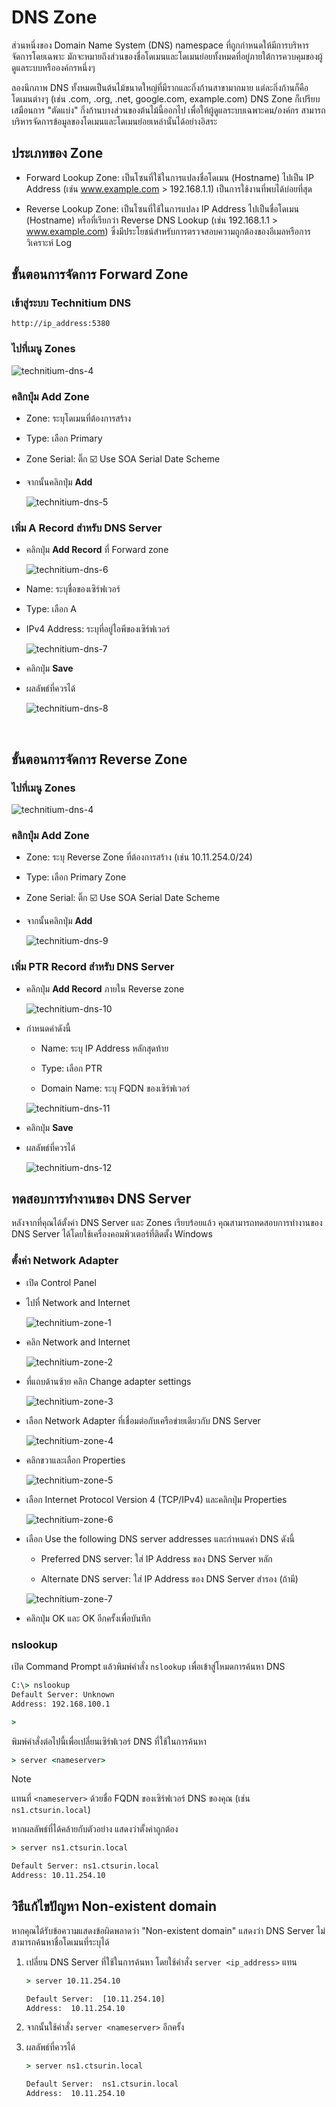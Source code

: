 
# DNS Zone

ส่วนหนึ่งของ Domain Name System (DNS) namespace ที่ถูกกำหนดให้มีการบริหารจัดการโดยเฉพาะ มักจะหมายถึงส่วนของชื่อโดเมนและโดเมนย่อยทั้งหมดที่อยู่ภายใต้การควบคุมของผู้ดูแลระบบหรือองค์กรหนึ่งๆ

ลองนึกภาพ DNS ทั้งหมดเป็นต้นไม้ขนาดใหญ่ที่มีรากและกิ่งก้านสาขามากมาย แต่ละกิ่งก้านก็คือโดเมนต่างๆ (เช่น .com, .org, .net, google.com, example.com) DNS Zone ก็เปรียบเสมือนการ "ตัดแบ่ง" กิ่งก้านบางส่วนของต้นไม้นี้ออกไป เพื่อให้ผู้ดูแลระบบเฉพาะคน/องค์กร สามารถบริหารจัดการข้อมูลของโดเมนและโดเมนย่อยเหล่านั้นได้อย่างอิสระ

## ประเภทของ Zone

   - Forward Lookup Zone: เป็นโซนที่ใช้ในการแปลงชื่อโดเมน (Hostname) ไปเป็น IP Address (เช่น www.example.com > 192.168.1.1) เป็นการใช้งานที่พบได้บ่อยที่สุด

   - Reverse Lookup Zone: เป็นโซนที่ใช้ในการแปลง IP Address ไปเป็นชื่อโดเมน (Hostname) หรือที่เรียกว่า Reverse DNS Lookup (เช่น 192.168.1.1 > www.example.com) ซึ่งมีประโยชน์สำหรับการตรวจสอบความถูกต้องของอีเมลหรือการวิเคราะห์ Log

## ขั้นตอนการจัดการ Forward Zone

<Steps>

### เข้าสู่ระบบ Technitium DNS

```
http://ip_address:5380
```

### ไปที่เมนู Zones

![technitium-dns-4](/images/technitium/dns-4.png)

### คลิกปุ่ม Add Zone

- Zone: ระบุโดเมนที่ต้องการสร้าง

- Type: เลือก Primary

- Zone Serial: ติ๊ก ☑️ Use SOA Serial Date Scheme

- จากนั้นคลิกปุ่ม **Add**

   ![technitium-dns-5](/images/technitium/dns-5.png)

### เพิ่ม A Record สำหรับ DNS Server

- คลิกปุ่ม **Add Record** ที่ Forward zone

   ![technitium-dns-6](/images/technitium/dns-6.png)

- Name: ระบุชื่อของเซิร์ฟเวอร์

- Type: เลือก A

- IPv4 Address: ระบุที่อยู่ไอพีของเซิร์ฟเวอร์

   ![technitium-dns-7](/images/technitium/dns-7.png)

- คลิกปุ่ม **Save**

- ผลลัพธ์ที่ควรได้

   ![technitium-dns-8](/images/technitium/dns-8.png)

</Steps>

<br/>

## ขั้นตอนการจัดการ Reverse Zone

<Steps>

### ไปที่เมนู Zones

![technitium-dns-4](/images/technitium/dns-4.png)

### คลิกปุ่ม **Add Zone**

- Zone: ระบุ Reverse Zone ที่ต้องการสร้าง (เช่น 10.11.254.0/24)

- Type: เลือก Primary Zone

- Zone Serial: ติ๊ก ☑️ Use SOA Serial Date Scheme

- จากนั้นคลิกปุ่ม **Add**

   ![technitium-dns-9](/images/technitium/dns-9.png)

### เพิ่ม PTR Record สำหรับ DNS Server

- คลิกปุ่ม **Add Record** ภายใน Reverse zone

   ![technitium-dns-10](/images/technitium/dns-10.png)

- กำหนดค่าดังนี้

   - Name: ระบุ IP Address หลักสุดท้าย

   - Type: เลือก PTR

   - Domain Name: ระบุ FQDN ของเซิร์ฟเวอร์

   ![technitium-dns-11](/images/technitium/dns-11.png)

- คลิกปุ่ม **Save**

- ผลลัพธ์ที่ควรได้

   ![technitium-dns-12](/images/technitium/dns-12.png)

</Steps>

## ทดสอบการทำงานของ DNS Server

หลังจากที่คุณได้ตั้งค่า DNS Server และ Zones เรียบร้อยแล้ว คุณสามารถทดสอบการทำงานของ DNS Server ได้โดยใช้เครื่องคอมพิวเตอร์ที่ติดตั้ง Windows

<Steps>

### ตั้งค่า Network Adapter

- เปิด Control Panel

- ไปที่ Network and Internet

   ![technitium-zone-1](/images/technitium/technitium-zone-1.png)

- คลิก Network and Internet

   ![technitium-zone-2](/images/technitium/technitium-zone-2.png)

- ที่แถบด้านซ้าย คลิก Change adapter settings

   ![technitium-zone-3](/images/technitium/technitium-zone-3.png)

- เลือก Network Adapter ที่เชื่อมต่อกับเครือข่ายเดียวกับ DNS Server

   ![technitium-zone-4](/images/technitium/technitium-zone-4.png)

- คลิกขวาและเลือก Properties

   ![technitium-zone-5](/images/technitium/technitium-zone-5.png)

- เลือก Internet Protocol Version 4 (TCP/IPv4) และคลิกปุ่ม Properties

   ![technitium-zone-6](/images/technitium/technitium-zone-6.png)

- เลือก Use the following DNS server addresses และกำหนดค่า DNS ดังนี้

   - Preferred DNS server: ใส่ IP Address ของ DNS Server หลัก

   - Alternate DNS server: ใส่ IP Address ของ DNS Server สำรอง (ถ้ามี)

   ![technitium-zone-7](/images/technitium/technitium-zone-7.png)

- คลิกปุ่ม OK และ OK อีกครั้งเพื่อบันทึก

### nslookup

เปิด Command Prompt แล้วพิมพ์คำสั่ง `nslookup` เพื่อเข้าสู่โหมดการค้นหา DNS

   ```cmd
   C:\> nslookup
   Default Server: Unknown
   Address: 192.168.100.1

   >
   ```

พิมพ์คำสั่งต่อไปนี้เพื่อเปลี่ยนเซิร์ฟเวอร์ DNS ที่ใช้ในการค้นหา

   ```cmd
   > server <nameserver>
   ```

   > [!NOTE]
   >
   > แทนที่ `<nameserver>` ด้วยชื่อ FQDN ของเซิร์ฟเวอร์ DNS ของคุณ (เช่น `ns1.ctsurin.local`)

หากผลลัพธ์ที่ได้คล้ายกับตัวอย่าง แสดงว่าตั้งค่าถูกต้อง

   ```cmd
   > server ns1.ctsurin.local

   Default Server: ns1.ctsurin.local
   Address: 10.11.254.10
   ```

</Steps>

## วิธีแก้ไขปัญหา Non-existent domain

หากคุณได้รับข้อความแสดงข้อผิดพลาดว่า "Non-existent domain" แสดงว่า DNS Server ไม่สามารถค้นหาชื่อโดเมนที่ระบุได้

1. เปลี่ยน DNS Server ที่ใช้ในการค้นหา โดยใช้คำสั่ง `server <ip_address>` แทน

   ```cmd
   > server 10.11.254.10

   Default Server:  [10.11.254.10]
   Address:  10.11.254.10
   ```

2. จากนั้นใช้คำสั่ง `server <nameserver>` อีกครั้ง

3. ผลลัพธ์ที่ควรได้

   ```cmd
   > server ns1.ctsurin.local

   Default Server:  ns1.ctsurin.local
   Address:  10.11.254.10
   ```